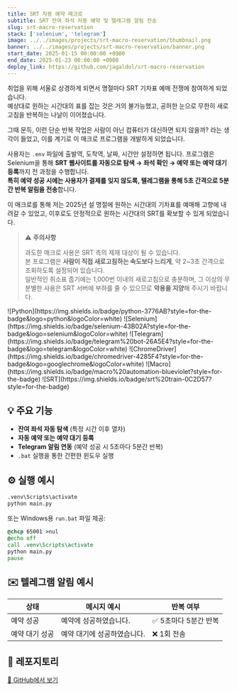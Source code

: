 ```yaml
---
title: SRT 자동 예약 매크로
subtitle: SRT 잔여 좌석 자동 예약 및 텔레그램 알림 전송
slug: srt-macro-reservation
stack: ['selenium', 'telegram']
image: ../../images/projects/srt-macro-reservation/thumbnail.png
banner: ../../images/projects/srt-macro-reservation/banner.png
start_date: 2025-01-15 00:00:00 +0900
end_date: 2025-01-23 00:00:00 +0900
deploy_link: https://github.com/jagaldol/srt-macro-reservation
---
```




취업을 위해 서울로 상경하게 되면서 명절마다 SRT 기차표 예매 전쟁에 참여하게 되었습니다.  
예상대로 원하는 시간대의 표를 잡는 것은 거의 불가능했고, 공허한 눈으로 무한히 새로고침을 반복하는 나날이 이어졌습니다.

그때 문득, 이런 단순 반복 작업은 사람이 아닌 컴퓨터가 대신하면 되지 않을까? 라는 생각이 들었고, 이를 계기로 이 매크로 프로그램을 개발하게 되었습니다.

사용자는 `.env` 파일에 출발역, 도착역, 날짜, 시간만 설정하면 됩니다. 프로그램은 Selenium을 통해 **SRT 웹사이트를 자동으로 탐색 → 좌석 확인 → 예약 또는 예약 대기 등록**까지 전 과정을 수행합니다.  
**특히 예약 성공 시에는 사용자가 결제를 잊지 않도록, 텔레그램을 통해 5초 간격으로 5분간 반복 알림을 전송**합니다.

이 매크로를 통해 저는 2025년 설 명절에 원하는 시간대의 기차표를 예매해 고향에 내려갈 수 있었고, 이후로도 안정적으로 원하는 시간대의 SRT를 확보할 수 있게 되었습니다.

> ⚠️ **주의사항**
>
> 과도한 매크로 사용은 SRT 측의 제재 대상이 될 수 있습니다.  
> 본 프로그램은 **사람이 직접 새로고침하는 속도보다 느리게**, 약 2~3초 간격으로 조회하도록 설정되어 있습니다.  
> 일반적인 취소표 줍기에는 1,000번 이내의 새로고침으로 충분하며, 그 이상의 무분별한 사용은 SRT 서버에 부하를 줄 수 있으므로 **악용을 지양**해 주시기 바랍니다.

<Stacks>
  ![Python](https://img.shields.io/badge/python-3776AB?style=for-the-badge&logo=python&logoColor=white)
  ![Selenium](https://img.shields.io/badge/selenium-43B02A?style=for-the-badge&logo=selenium&logoColor=white)
  ![Telegram](https://img.shields.io/badge/telegram%20bot-26A5E4?style=for-the-badge&logo=telegram&logoColor=white)
  ![ChromeDriver](https://img.shields.io/badge/chromedriver-4285F4?style=for-the-badge&logo=googlechrome&logoColor=white)
  ![Macro](https://img.shields.io/badge/macro%20automation-blueviolet?style=for-the-badge)
  ![SRT](https://img.shields.io/badge/srt%20train-0C2D57?style=for-the-badge)
</Stacks>

## 💡 주요 기능

- **잔여 좌석 자동 탐색** (특정 시간 이후 열차)
- **자동 예약 또는 예약 대기 등록**
- **Telegram 알림 연동** (예약 성공 시 5초마다 5분간 반복)
- `.bat` 실행을 통한 간편한 윈도우 실행

## ⚙️ 실행 예시

```bash
.venv\Scripts\activate
python main.py
```

또는 Windows용 `run.bat` 파일 제공:

```bat
@chcp 65001 >nul
@echo off
call .venv\Scripts\activate
python main.py
pause
```

## ✉️ 텔레그램 알림 예시

| 상태           | 메시지 예시                 | 반복 여부             |
| -------------- | --------------------------- | --------------------- |
| 예약 성공      | 예약에 성공하였습니다.      | ✅ 5초마다 5분간 반복 |
| 예약 대기 성공 | 예약 대기에 성공하였습니다. | ❌ 1회 전송           |

## 🚀 레포지토리

[🔗 GitHub에서 보기](https://github.com/jagaldol/srt-macro-reservation)
